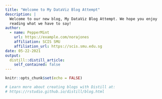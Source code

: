 ```yaml
---
title: "Welcome to My DataViz Blog Attempt"
description: |
  Welcome to our new blog, My DataViz Blog Attempt. We hope you enjoy 
  reading what we have to say!
author:
  - name: PepperMint
    url: https://example.com/norajones
    affiliation: SCIS SMU
    affiliation_url: https://scis.smu.edu.sg
date: 05-22-2021
output:
  distill::distill_article:
    self_contained: false
---
```


```r
knitr::opts_chunk$set(echo = FALSE)

# Learn more about creating blogs with Distill at:
# https://rstudio.github.io/distill/blog.html

```



